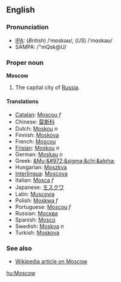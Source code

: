 ==English==
===Pronunciation===
*[[IPA]]: (''British'') /ˈmɒskəʊ/, (''US'') /ˈmɑskaʊ/
*SAMPA: /"mQsk@U/

===Proper noun===
'''Moscow'''

#The capital city of [[Russia]].

====Translations====
*[[Catalan]]: [[Moscou]] ''f''
*Chinese: [[莫斯科]]
*Dutch: [[Moskou]] ''n''
*Finnish: [[Moskova]]
*French: [[Moscou]]
*[[Frisian]]: [[Moskou]] ''n''
*German: [[Moskau]] ''n''
*Greek: [[&Mu;&#972;&sigma;&chi;&alpha;]]
*Hungarian: [[Moszkva]]
*[[Interlingua]]: [[Moscova]]
*Italian: [[Mosca]] ''f''
*Japanese: [[モスクワ]]
*Latin: [[Muscovia]]
*Polish: [[Moskwa]] ''f''
*Portuguese: [[Moscou]] ''f''
*Russian: [[Москва]]
*Spanish: [[Moscú]]
*Swedish: [[Moskva]] ''n''
*Turkish: [[Moskova]]

===See also===
*[[w:Moscow, Russia|Wikipedia article on Moscow]]

[[hu:Moscow]]